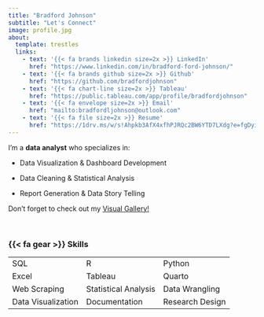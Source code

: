 ```yaml
---
title: "Bradford Johnson"
subtitle: "Let's Connect"
image: profile.jpg
about:
  template: trestles
  links:
    - text: '{{< fa brands linkedin size=2x >}} LinkedIn'
      href: "https://www.linkedin.com/in/bradford-ford-johnson/"
    - text: '{{< fa brands github size=2x >}} Github'
      href: "https://github.com/bradfordjohnson"
    - text: '{{< fa chart-line size=2x >}} Tableau'
      href: "https://public.tableau.com/app/profile/bradfordjohnson"
    - text: '{{< fa envelope size=2x >}} Email'
      href: "mailto:bradfordljohnson@outlook.com"
    - text: '{{< fa file size=2x >}} Resume'
      href: "https://1drv.ms/w/s!Ahpkb3AfX4xfhPJRQc2BW6YTD7LXdg?e=fgDyiq"
---
```


::: column-page
I'm a **data analyst** who specializes in:

-   Data Visualization & Dashboard Development

-   Data Cleaning & Statistical Analysis

-   Report Generation & Data Story Telling

<p>

</p>

Don't forget to check out my [Visual Gallery!](visuals.qmd)

<br>

### {{< fa gear >}} **Skills**

<p>

</p>

|                    |                      |                 |
|:-------------------|:---------------------|:----------------|
| SQL                | R                    | Python          |
| Excel              | Tableau              | Quarto          |
| Web Scraping       | Statistical Analysis | Data Wrangling  |
| Data Visualization | Documentation        | Research Design |

<p>

</p>
:::
